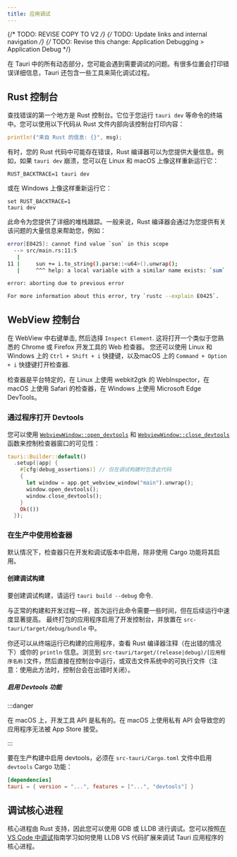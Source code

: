 ```yaml
---
title: 应用调试
---
```


{/* TODO: REVISE COPY TO V2 */}
{/* TODO: Update links and internal navigation */}
{/* TODO: Revise this change: Application Debugging > Application Debug */}


在 Tauri 中的所有动态部分，您可能会遇到需要调试的问题。有很多位置会打印错误详细信息，Tauri 还包含一些工具来简化调试过程。

## Rust 控制台

查找错误的第一个地方是 Rust 控制台。它位于您运行 `tauri dev` 等命令的终端中。您可以使用以下代码从 Rust 文件内部向该控制台打印内容：

```rust
println!("来自 Rust 的信息: {}", msg);
```

有时，您的 Rust 代码中可能存在错误，Rust 编译器可以为您提供大量信息。例如，如果 `tauri dev` 崩溃，您可以在 Linux 和 macOS 上像这样重新运行它：

```shell
RUST_BACKTRACE=1 tauri dev
```

或在 Windows 上像这样重新运行它：

```shell
set RUST_BACKTRACE=1
tauri dev
```

此命令为您提供了详细的堆栈跟踪。一般来说，Rust 编译器会通过为您提供有关该问题的大量信息来帮助您，例如：

```bash
error[E0425]: cannot find value `sun` in this scope
  --> src/main.rs:11:5
   |
11 |     sun += i.to_string().parse::<u64>().unwrap();
   |     ^^^ help: a local variable with a similar name exists: `sum`

error: aborting due to previous error

For more information about this error, try `rustc --explain E0425`.
```

## WebView 控制台

在 WebView 中右键单击, 然后选择 `Inspect Element`. 这将打开一个类似于您熟悉的 Chrome 或 Firefox 开发工具的 Web 检查器。
您还可以使用 Linux 和 Windows 上的 `Ctrl + Shift + i` 快捷键，以及macOS 上的 `Command + Option + i` 快捷键打开检查器.

检查器是平台特定的，在 Linux 上使用 webkit2gtk 的 WebInspector，在 macOS 上使用 Safari 的检查器，在 Windows 上使用 Microsoft Edge DevTools。

### 通过程序打开 Devtools

您可以使用 [`WebviewWindow::open_devtools`] 和 [`WebviewWindow::close_devtools`] 函数来控制检查器窗口的可见性：

```rust
tauri::Builder::default()
  .setup(|app| {
    #[cfg(debug_assertions)] // 仅在调试构建时包含此代码
    {
      let window = app.get_webview_window("main").unwrap();
      window.open_devtools();
      window.close_devtools();
    }
    Ok(())
  });
```

### 在生产中使用检查器

默认情况下，检查器只在开发和调试版本中启用，除非使用 Cargo 功能将其启用。

#### 创建调试构建

要创建调试构建，请运行 `tauri build --debug` 命令.

<CommandTabs
	npm="npm run tauri build -- --debug"
	yarn="yarn tauri build --debug"
	pnpm="pnpm tauri build --debug"
	cargo="cargo tauri build --debug"
/>

与正常的构建和开发过程一样，首次运行此命令需要一些时间，但在后续运行中速度显著提高。
最终打包的应用程序启用了开发控制台，并放置在 `src-tauri/target/debug/bundle` 中。

你还可以从终端运行已构建的应用程序，查看 Rust 编译器注释（在出错的情况下）或你的 `println` 信息。浏览到 `src-tauri/target/(release|debug)/[应用程序名称]`文件，然后直接在控制台中运行，或双击文件系统中的可执行文件（注意：使用此方法时，控制台会在出错时关闭）。

##### 启用 Devtools 功能

:::danger

在 macOS 上，开发工具 API 是私有的。在 macOS 上使用私有 API 会导致您的应用程序无法被 App Store 接受。

:::

要在生产构建中启用 devtools，必须在 `src-tauri/Cargo.toml` 文件中启用 `devtools` Cargo 功能：

```toml
[dependencies]
tauri = { version = "...", features = ["...", "devtools"] }
```

## 调试核心进程

核心进程由 Rust 支持，因此您可以使用 GDB 或 LLDB 进行调试。您可以按照[在 VS Code 中调试]指南学习如何使用 LLDB VS 代码扩展来调试 Tauri 应用程序的核心进程。

[在 VS Code 中调试]: /guides/debug/vs-code
[`WebviewWindow::open_devtools`]: https://docs.rs/tauri/2.0.0-beta/tauri/webview/struct.WebviewWindow.html#method.open_devtools
[`WebviewWindow::close_devtools`]: https://docs.rs/tauri/2.0.0-beta/tauri/webview/struct.WebviewWindow.html#method.close_devtools

